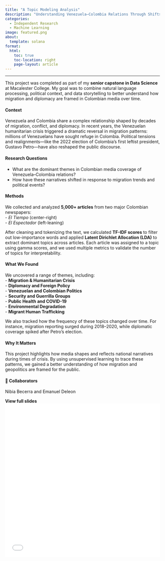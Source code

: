 ```yaml
---
title: "A Topic Modeling Analysis"
description: "Understanding Venezuela–Colombia Relations Through Shifts in Media Narratives"
categories:
  - Independent Research
  - Machine Learning
image: featured.png
about:
  template: solana
format:
  html:
    toc: true
    toc-location: right
    page-layout: article
---
```


---

This project was completed as part of my **senior capstone in Data Science** at Macalester College. My goal was to combine natural language processing, political context, and data storytelling to better understand how migration and diplomacy are framed in Colombian media over time.

#### Context  
Venezuela and Colombia share a complex relationship shaped by decades of migration, conflict, and diplomacy. In recent years, the Venezuelan humanitarian crisis triggered a dramatic reversal in migration patterns: millions of Venezuelans have sought refuge in Colombia. Political tensions and realignments—like the 2022 election of Colombia’s first leftist president, Gustavo Petro—have also reshaped the public discourse.

#### Research Questions  
- What are the dominant themes in Colombian media coverage of Venezuela–Colombia relations?  
- How have these narratives shifted in response to migration trends and political events?

#### Methods  
We collected and analyzed **5,000+ articles** from two major Colombian newspapers:  
- *El Tiempo* (center-right)  
- *El Espectador* (left-leaning)  

After cleaning and tokenizing the text, we calculated **TF-IDF scores** to filter out low-importance words and applied **Latent Dirichlet Allocation (LDA)** to extract dominant topics across articles. Each article was assigned to a topic using gamma scores, and we used multiple metrics to validate the number of topics for interpretability.

#### What We Found  
We uncovered a range of themes, including:  
- **Migration & Humanitarian Crisis**  
- **Diplomacy and Foreign Policy**  
- **Venezuelan and Colombian Politics**  
- **Security and Guerrilla Groups**  
- **Public Health and COVID-19**  
- **Environmental Degradation**  
- **Migrant Human Trafficking**

We also tracked how the frequency of these topics changed over time. For instance, migration reporting surged during 2018–2020, while diplomatic coverage spiked after Petro’s election.

#### Why It Matters  
This project highlights how media shapes and reflects national narratives during times of crisis. By using unsupervised learning to trace these patterns, we gained a better understanding of how migration and geopolitics are framed for the public.

#### 🤝 Collaborators  
Nibia Becerra and Emanuel Deleon  

**View full slides**
<embed src="slides.pdf" type="application/pdf" width="100%" height="500px" />

